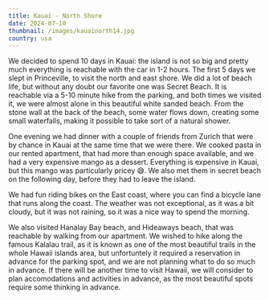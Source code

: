 ```yaml
---
title: Kauai - North Shore
date: 2024-07-10
thumbnail: /images/kauainorth14.jpg
country: usa
---
```

We decided to spend 10 days in Kauai: the island is not so big and pretty much everything is reachable with the car in 1-2 hours. The first 5 days we slept in Princeville, to visit the north and east shore. We did a lot of beach life, but without any doubt our favorite one was Secret Beach. It is reachable via a 5-10 minute hike from the parking, and both times we visited it, we were almost alone in this beautiful white sanded beach. From the stone wall at the back of the beach, some water flows down, creating some small waterfalls, making it possible to take sort of a natural shower.

<ImageComponent src="/images/kauainorth1.jpg" alt="Kauai North" />
<ImageComponent src="/images/kauainorth2.jpg" alt="Kauai North" />
<ImageComponent src="/images/kauainorth3.jpg" alt="Kauai North" />
<ImageComponent src="/images/kauainorth4.jpg" alt="Kauai North" />

One evening we had dinner with a couple of friends from Zurich that were by chance in Kauai at the same time that we were there. We cooked pasta in our rented apartment, that had more than enough space available, and we had a very expensive mango as a dessert. Everything is expensive in Kauai, but this mango was particularly pricey 😅. We also met them in secret beach on the following day, before they had to leave the island.

<ImageComponent src="/images/kauainorth8.jpg" alt="Kauai North" />
<ImageComponent src="/images/kauainorth9.jpg" alt="Kauai North" />

We had fun riding bikes on the East coast, where you can find a bicycle lane that runs along the coast. The weather was not exceptional, as it was a bit cloudy, but it was not raining, so it was a nice way to spend the morning.

<ImageComponent src="/images/kauainorth5.jpg" alt="Kauai North" />
<ImageComponent src="/images/kauainorth6.jpg" alt="Kauai North" />
<ImageComponent src="/images/kauainorth7.jpg" alt="Kauai North" />

We also visited Hanalay Bay beach, and Hideaways beach, that was reachable by walking from our apartment. We wished to hike along the famous Kalalau trail, as it is known as one of the most beautiful trails in the whole Hawaii islands area, but unfortuntely it required a reservation in advance for the parking spot, and we are not planning what to do so much in advance. If there will be another time to visit Hawaii, we will consider to plan accomodations and activities in advance, as the most beautiful spots require some thinking in advance.

<ImageComponent src="/images/kauainorth10.jpg" alt="Kauai North" />
<ImageComponent src="/images/kauainorth11.jpg" alt="Kauai North" />
<ImageComponent src="/images/kauainorth12.jpg" alt="Kauai North" />
<ImageComponent src="/images/kauainorth13.jpg" alt="Kauai North" />
<ImageComponent src="/images/kauainorth14.jpg" alt="Kauai North" />